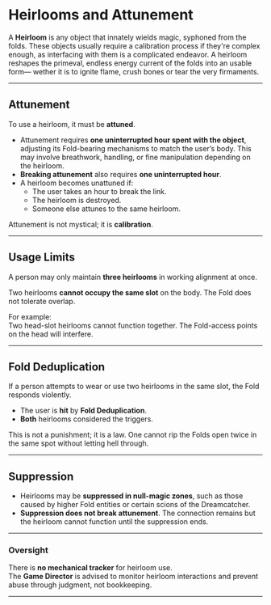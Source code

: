 
# Heirlooms and Attunement

A **Heirloom** is any object that innately wields magic, syphoned from the folds.
These objects usually require a calibration process if they're complex enough, as interfacing with them is a complicated endeavor.
A heirloom reshapes the primeval, endless energy current of the folds into an usable form— wether it is to ignite flame, crush bones or tear the very firmaments.

---

## Attunement

To use a heirloom, it must be **attuned**.

- Attunement requires **one uninterrupted hour spent with the object**, adjusting its Fold-bearing mechanisms to match the user’s body. This may involve breathwork, handling, or fine manipulation depending on the heirloom.
- **Breaking attunement** also requires **one uninterrupted hour**.
- A heirloom becomes unattuned if:
  - The user takes an hour to break the link.
  - The heirloom is destroyed.
  - Someone else attunes to the same heirloom.

Attunement is not mystical; it is **calibration**.

---

## Usage Limits

A person may only maintain **three heirlooms** in working alignment at once.

Two heirlooms **cannot occupy the same slot** on the body. The Fold does not tolerate overlap.

For example:  
Two head-slot heirlooms cannot function together. The Fold-access points on the head will interfere.

---

## Fold Deduplication

If a person attempts to wear or use two heirlooms in the same slot, the Fold responds violently.

- The user is **hit** by **Fold Deduplication**.
- **Both** heirlooms considered the triggers.

This is not a punishment; it is a law. One cannot rip the Folds open twice in the same spot without letting hell through.

---

## Suppression

- Heirlooms may be **suppressed in null-magic zones**, such as those caused by higher Fold entities or certain scions of the Dreamcatcher.
- **Suppression does not break attunement**. The connection remains but the heirloom cannot function until the suppression ends.

---

### Oversight

There is **no mechanical tracker** for heirloom use.  
The **Game Director** is advised to monitor heirloom interactions and prevent abuse through judgment, not bookkeeping.

---

<FoldDeduplication />

